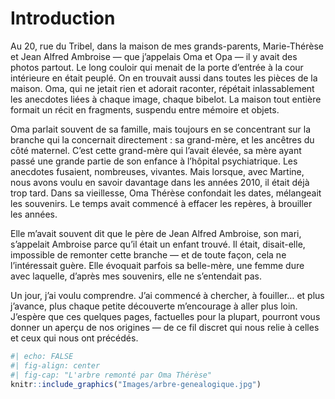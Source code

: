 # Introduction {.unnumbered}

Au 20, rue du Tribel, dans la maison de mes grands-parents, Marie-Thérèse et Jean Alfred Ambroise — que j’appelais Oma et Opa — il y avait des photos partout. Le long couloir qui menait de la porte d’entrée à la cour intérieure en était peuplé. On en trouvait aussi dans toutes les pièces de la maison. Oma, qui ne jetait rien et adorait raconter, répétait inlassablement les anecdotes liées à chaque image, chaque bibelot. La maison tout entière formait un récit en fragments, suspendu entre mémoire et objets.

Oma parlait souvent de sa famille, mais toujours en se concentrant sur la branche qui la concernait directement : sa grand-mère, et les ancêtres du côté maternel. C’est cette grand-mère qui l’avait élevée, sa mère ayant passé une grande partie de son enfance à l’hôpital psychiatrique. Les anecdotes fusaient, nombreuses, vivantes. Mais lorsque, avec Martine, nous avons voulu en savoir davantage dans les années 2010, il était déjà trop tard. Dans sa vieillesse, Oma Thérèse confondait les dates, mélangeait les souvenirs. Le temps avait commencé à effacer les repères, à brouiller les années.

Elle m’avait souvent dit que le père de Jean Alfred Ambroise, son mari, s’appelait Ambroise parce qu’il était un enfant trouvé. Il était, disait-elle, impossible de remonter cette branche — et de toute façon, cela ne l’intéressait guère. Elle évoquait parfois sa belle-mère, une femme dure avec laquelle, d’après mes souvenirs, elle ne s’entendait pas.

Un jour, j’ai voulu comprendre. J’ai commencé à chercher, à fouiller… et plus j’avance, plus chaque petite découverte m’encourage à aller plus loin. J’espère que ces quelques pages, factuelles pour la plupart, pourront vous donner un aperçu de nos origines — de ce fil discret qui nous relie à celles et ceux qui nous ont précédés.

```r
#| echo: FALSE
#| fig-align: center
#| fig-cap: "L'arbre remonté par Oma Thérèse"
knitr::include_graphics("Images/arbre-genealogique.jpg")
```
